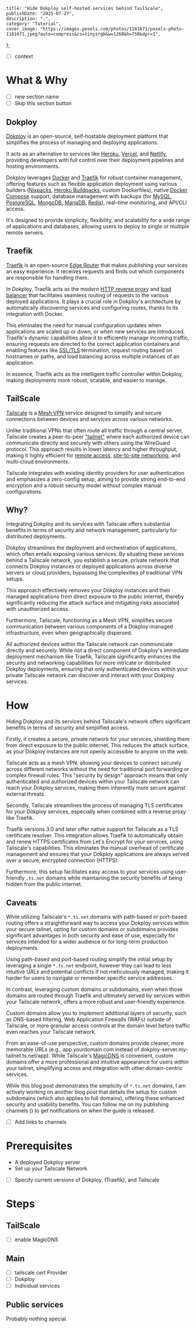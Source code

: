     title: "Hide Dokploy self-hosted services behind TailScale",
    publishDate: "2025-07-27",
    description: ".",
    category: "Tutorial",
    cover_image: "https://images.pexels.com/photos/1181671/pexels-photo-1181671.jpeg?auto=compress&cs=tinysrgb&w=1260&h=750&dpr=1",
};

- [ ] context

# What & Why
- [ ] new section name
- [ ] Skip this section button

## Dokploy

[Dokploy](https://dokploy.com/) is an open-source, self-hostable deployment platform that simplifies the process of managing and deploying applications. 

It acts as an alternative to services like [Heroku](https://www.heroku.com/), [Vercel](https://vercel.com/), and [Netlify](https://www.netlify.com/), providing developers with full control over their deployment pipelines and hosting environments. 

Dokploy leverages [Docker](https://www.docker.com/) and [Traefik](https://traefik.io/) for robust container management, offering features such as flexible application deployment using various builders ([Nixpacks](https://nixpacks.com/), [Heroku Buildpacks](https://devcenter.heroku.com/articles/buildpacks), custom Dockerfiles), native [Docker Compose](https://docs.docker.com/compose/) support, database management with backups (for [MySQL](https://www.mysql.com/), [PostgreSQL](https://www.postgresql.org/), [MongoDB](https://www.mongodb.com/), [MariaDB](https://mariadb.org/), [Redis](https://redis.io/)), real-time monitoring, and API/CLI access. 

It's designed to provide simplicity, flexibility, and scalability for a wide range of applications and databases, allowing users to deploy to single or multiple remote servers.

## Traefik
[Traefik](https://traefik.io/) is an open-source [Edge Router](https://www.cisco.com/site/us/en/learn/topics/networking/what-is-an-edge-router.html) that makes publishing your services an easy experience. It receives requests and finds out which components are responsible for handling them. 

In Dokploy, Traefik acts as the modern [HTTP reverse proxy](https://www.cloudflare.com/learning/cdn/glossary/reverse-proxy/) and [load balancer](https://www.cloudflare.com/learning/performance/what-is-load-balancing/) that facilitates seamless routing of requests to the various deployed applications. It plays a crucial role in Dokploy's architecture by automatically discovering services and configuring routes, thanks to its integration with Docker. 

This eliminates the need for manual configuration updates when applications are scaled up or down, or when new services are introduced. Traefik's dynamic capabilities allow it to efficiently manage incoming traffic, ensuring requests are directed to the correct application containers and enabling features like [SSL/TLS](https://www.cloudflare.com/learning/ssl/how-does-ssl-work/) termination, request routing based on hostnames or paths, and load balancing across multiple instances of an application. 

In essence, Traefik acts as the intelligent traffic controller within Dokploy, making deployments more robust, scalable, and easier to manage.

## TailScale
[Tailscale](https://tailscale.com) is a [Mesh VPN](https://tailscale.com/learn/understanding-mesh-vpns) service designed to simplify and secure connections between devices and services across various networks.

Unlike traditional VPNs that often route all traffic through a central server, Tailscale creates a peer-to-peer ["tailnet"](https://tailscale.com/kb/1136/tailnet) where each authorized device can communicate directly and securely with others using the WireGuard protocol. This approach results in lower latency and higher throughput, making it highly efficient for [remote access](https://nordvpn.com/blog/what-is-remote-access/), [site-to-site networking](https://tailscale.com/kb/1214/site-to-site), and multi-cloud environments. 

Tailscale integrates with existing identity providers for user authentication and emphasizes a zero-config setup, aiming to provide strong end-to-end encryption and a robust security model without complex manual configurations.

## Why?
Integrating Dokploy and its services with Tailscale offers substantial benefits in terms of security and network management, particularly for distributed deployments. 

Dokploy streamlines the deployment and orchestration of applications, which often entails exposing various services. By situating these services behind a Tailscale network, you establish a secure, private network that connects Dokploy instances or deployed applications across diverse servers or cloud providers, bypassing the complexities of traditional VPN setups. 

This approach effectively removes your Dokploy instances and their managed applications from direct exposure to the public internet, thereby significantly reducing the attack surface and mitigating risks associated with unauthorized access.

Furthermore, Tailscale, functioning as a Mesh VPN, simplifies secure communication between various components of a Dokploy-managed infrastructure, even when geographically dispersed.

All authorized devices within the Tailscale network can communicate directly and securely. While not a direct component of Dokploy's immediate deployment mechanism like Traefik, Tailscale significantly enhances the security and networking capabilities for more intricate or distributed Dokploy deployments, ensuring that only authenticated devices within your private Tailscale network can discover and interact with your Dokploy services.

# How
Hiding Dokploy and its services behind Tailscale's network offers significant benefits in terms of security and simplified access. 

Firstly, it creates a secure, private network for your services, shielding them from direct exposure to the public internet. This reduces the attack surface, as your Dokploy instances are not openly accessible to anyone on the web. 

Tailscale acts as a mesh VPN, allowing your devices to connect securely across different networks without the need for traditional port forwarding or complex firewall rules. This "security by design" approach means that only authenticated and authorized devices within your Tailscale network can reach your Dokploy services, making them inherently more secure against external threats.

Secondly, Tailscale streamlines the process of managing TLS certificates for your Dokploy services, especially when combined with a reverse proxy like Traefik. 

Traefik versions 3.0 and later offer native support for Tailscale as a TLS certificate resolver. This integration allows Traefik to automatically obtain and renew HTTPS certificates from Let's Encrypt for your services, using Tailscale's capabilities. This eliminates the manual overhead of certificate management and ensures that your Dokploy applications are always served over a secure, encrypted connection (HTTPS). 

Furthermore, this setup facilitates easy access to your services using user-friendly `.ts.net` domains while maintaining the security benefits of being hidden from the public internet.

## Caveats
While utilizing Tailscale's `*.ts.net` domains with path-based or port-based routing offers a straightforward way to access your Dokploy services within your secure tailnet, opting for custom domains or subdomains provides significant advantages in both security and ease of use, especially for services intended for a wider audience or for long-term production deployments.

Using path-based and port-based routing simplify the initial setup by leveraging a single `*.ts.net` endpoint, however they can lead to less intuitive URLs and potential conflicts if not meticulously managed, making it harder for users to navigate or remember specific service addresses.

In contrast, leveraging custom domains or subdomains, even when those domains are routed through Traefik and ultimately served by services within your Tailscale network, offers a more robust and user-friendly experience. 

Custom domains allow you to implement additional layers of security, such as DNS-based filtering, Web Application Firewalls (WAFs) outside of Tailscale, or more granular access controls at the domain level before traffic even reaches your Tailscale network. 

From an ease-of-use perspective, custom domains provide cleaner, more memorable URLs (e.g., app.yourdomain.com instead of dokploy-server.my-tailnet.ts.net/app). While Tailscale's [MagicDNS](https://tailscale.com/kb/1081/magicdns) is convenient, custom domains offer a more professional and intuitive appearance for users within your tailnet, simplifying access and integration with other domain-centric services.

While this blog post demonstrates the simplicity of `*.ts.net` domains, I am actively working on another blog post that details the setup for custom subdomains (which also applies to full domains), offering these enhanced security and usability benefits. You can follow me on my publishing channels () to get notifications on when the guide is released.
- [ ] Add links to channels

# Prerequisites
- A deployed Dokploy server
- Set up your Tailscale Network

- [ ] Specify current versions of Dokploy, (Traefik), and Tailscale

# Steps
## TailScale
- [ ] enable MagicDNS

## Main
- [ ] tailscale cert Provider
- [ ] Dokploy
- [ ] Individual services

## Public services
Probably nothing special.
